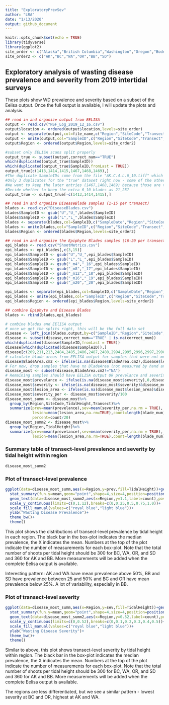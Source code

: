 ```yaml
---
title: "ExploratoryPrevSev"
author: "LRA"
date: "1/13/2020"
output: github_document
---
```


```r
knitr::opts_chunk$set(echo = TRUE)
library(tidyverse)
library(ggplot2)
site_order <- c("Alaska","British Columbia","Washington","Oregon","Bodega Bay","San Diego")
site_order2 <- c("AK","BC","WA","OR","BB","SD")

```

## Exploratory analysis of wasting disease prevalence and severity from 2019 intertidal surveys

These plots show WD prevalence and severity based on a subset of the Eelisa output. Once the full output is available, I will update the plots and analysis. 

```r
## read in and organize output from EELISA
output <- read.csv("NSF_Log_2019_12_16.csv")
output$location <- ordered(output$location,levels=site_order)
output <- separate(output,col=file_name,c("Region","SiteCode","Transect","TidalHeight",NA,NA),sep="[.]",remove = FALSE)
output <- unite(output,col="SampleID",c("Region","SiteCode","Transect","TidalHeight","blade_num"),sep=".",remove=FALSE)
output$Region <- ordered(output$Region,levels=site_order2)

#subset only EELISA scans split properly
output_true <- subset(output,correct_num=="TRUE")
which(duplicated(output_true$SampleID))
which(duplicated(output_true$SampleID,fromLast = TRUE))
output_true[c(1413,1414,1415,1467,1468,1469),]
#The duplicate SampleIDs come from the file "AK.C.4.L.6_10.tiff" which overlaps.
#Only 3 duplicates for the "true" dataset right now - some of the others were not split evenly.
#We want to keep the later entries (1467,1468,1469) because those are the "correct" numbers (match the surrounidng scans)
#Decide whether to keep the extra 6_10 blades as 21_25?
output_true <- output_true[-c(1413,1414,1415),]

## read in and organize DiseaseBlade samples (1-15 per transect)
blades <- read.csv("DiseaseBlades.csv")
blades$SampleID <- gsub("U","U_",blades$SampleID)
blades$SampleID <- gsub("L","L_",blades$SampleID)
blades <- separate(blades,col=SampleID,c("SampleDate","Region","SiteCode","TidalHeight","Transect","Blade"),sep="_")
blades <- unite(blades,col="SampleID",c("Region","SiteCode","Transect","TidalHeight","Blade"),sep=".",remove=FALSE)
blades$Region <- ordered(blades$Region,levels=site_order2)

## read in and organize the Epiphyte Blades samples (16-20 per transect)
epi_blades <- read.csv("ShootMetrics.csv")
epi_blades <- epi_blades[,c(3,15)]
epi_blades$SampleID <- gsub("U","U_",epi_blades$SampleID)
epi_blades$SampleID <- gsub("L","L_",epi_blades$SampleID)
epi_blades$SampleID <- gsub("_m4","_16",epi_blades$SampleID)
epi_blades$SampleID <- gsub("_m8","_17",epi_blades$SampleID)
epi_blades$SampleID <- gsub("_m12","_18",epi_blades$SampleID)
epi_blades$SampleID <- gsub("_m16","_19",epi_blades$SampleID)
epi_blades$SampleID <- gsub("_m20","_20",epi_blades$SampleID)

epi_blades <- separate(epi_blades,col=SampleID,c("SampleDate","Region","SiteCode","TidalHeight","Transect","Blade"),sep="_")
epi_blades <- unite(epi_blades,col="SampleID",c("Region","SiteCode","Transect","TidalHeight","Blade"),sep=".",remove=FALSE)
epi_blades$Region <- ordered(epi_blades$Region,levels=site_order2)

## combine Epiphyte and Disease Blades
blades <- rbind(blades,epi_blades)

# combine blades and EElISA output
# once we get the splits right, this will be the full data set
disease <- left_join(blades,output,by=c("SampleID","Region","SiteCode","TidalHeight","Transect"))
disease <- subset(disease,correct_num=="TRUE" | is.na(correct_num))
which(duplicated(disease$SampleID,fromLast = TRUE))
disease[which(duplicated(disease$SampleID)),]
disease[c(209,211,213,2484,2485,2486,2487,2488,2994,2995,2996,2997,2998),]
# calculate blade areas from EELISA output for samples that were not measured by hand
disease$BladeArea.cm2 <- ifelse(is.na(disease$BladeArea.cm2),disease$lesion_area+disease$healthy_area/100,disease$BladeArea.cm2)
# For now, drop samples that have no BladeArea (not measured by hand and no EELISA output)
disease_most <- subset(disease,BladeArea.cm2!="NA")
# Remaining samples should have EELISA output OR prevelance and severity are 0 (for hand-measured)
disease_most$prevelance <- ifelse(is.na(disease_most$severity),0,disease_most$prevelance)
disease_most$severity <- ifelse(is.na(disease_most$severity)&disease_most$prevelance==0,0,disease_most$severity)
disease_most$lesion_area <- ifelse(is.na(disease_most$lesion_area)&disease_most$prevelance==0,0,disease_most$lesion_area)
disease_most$severity_per <- disease_most$severity/100
disease_most_summ <- disease_most%>%
  group_by(Region,SiteCode,TidalHeight,Transect)%>%
  summarize(prev=mean(prevelance),sev=mean(severity_per,na.rm = TRUE),
            lesion=mean(lesion_area,na.rm=TRUE),count=length(blade_num),
            percent=count/20)
disease_most_summ2 <- disease_most%>%
  group_by(Region,TidalHeight)%>%
  summarize(prev=mean(prevelance),sev=mean(severity_per,na.rm = TRUE),
            lesion=mean(lesion_area,na.rm=TRUE),count=length(blade_num))
```

### Summary table of transect-level prevalence and severity by tidal height within region
```r
disease_most_summ2
```

### Plot of transect-level prevalence

```r
ggplot(data=disease_most_summ,aes(x=Region,y=prev,fill=TidalHeight))+geom_boxplot()+
  stat_summary(fun.y=mean,geom="point",shape=4,size=4,position=position_dodge(width=0.75))+
  geom_text(data=disease_most_summ2,aes(x=Region,y=1.1,label=count),position=position_dodge(width=0.75))+
  scale_y_continuous(limits=c(0,1.12),breaks=c(0,0.25,0.5,0.75,1.0))+
  scale_fill_manual(values=c("royal blue","light blue"))+
  ylab("Wasting Disease Prevalence")+
  theme_bw()+
  theme()
```

This plot shows the distributions of transect-level prevalence by tidal height in each region. The black bar in the box-plot indicates the median prevalence, the X indicates the mean. Numbers at the top of the plot indicate the number of measurements for each box-plot. Note that the total number of shoots per tidal height should be 300 for BC, WA, OR, and SD and 360 for AK and BB. More measurements will be added when the complete Eelisa output is available. 

Interesting pattern: AK and WA have mean prevalence above 50%, BB and SD have prevalence between 25 and 50% and BC and OR have mean prevalence below 25%. A lot of variability, especially in BB.

### Plot of transect-level severity

```r
ggplot(data=disease_most_summ,aes(x=Region,y=sev,fill=TidalHeight))+geom_boxplot()+
  stat_summary(fun.y=mean,geom="point",shape=4,size=4,position=position_dodge(width=0.75))+
  geom_text(data=disease_most_summ2,aes(x=Region,y=0.52,label=count),position=position_dodge(width=0.75))+
  scale_y_continuous(limits=c(0,0.52),breaks=c(0,0.1,0.2,0.3,0.4,0.5))+
  scale_fill_manual(values=c("royal blue","light blue"))+
  ylab("Wasting Disease Severity")+
  theme_bw()+
  theme()
```

Similar to above, this plot shows transect-level severity by tidal height within region. The black bar in the box-plot indicates the median prevalence, the X indicates the mean. Numbers at the top of the plot indicate the number of measurements for each box-plot. Note that the total number of shoots per tidal height should be 300 for BC, WA, OR, and SD and 360 for AK and BB. More measurements will be added when the complete Eelisa output is available.

The regions are less differentiated, but we see a similar pattern - lowest severity at BC and OR, highest at AK and WA.
